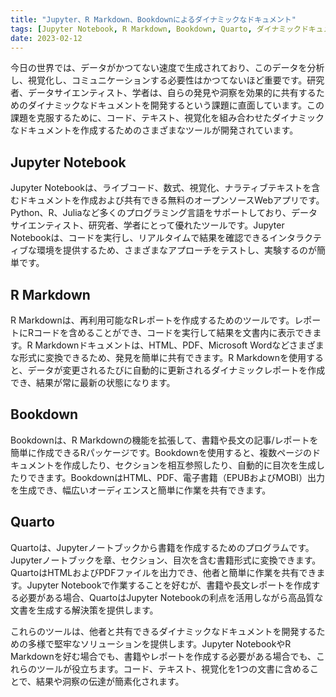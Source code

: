 ```yaml
---
title: "Jupyter、R Markdown、Bookdownによるダイナミックなドキュメント"
tags: [Jupyter Notebook, R Markdown, Bookdown, Quarto, ダイナミックドキュメント, データ分析, ビジュアライゼーション, コミュニケーション, 再現性のあるレポート, データサイエンス, 研究, 学術.]
date: 2023-02-12
---
```


今日の世界では、データがかつてない速度で生成されており、このデータを分析し、視覚化し、コミュニケーションする必要性はかつてないほど重要です。研究者、データサイエンティスト、学者は、自らの発見や洞察を効果的に共有するためのダイナミックなドキュメントを開発するという課題に直面しています。この課題を克服するために、コード、テキスト、視覚化を組み合わせたダイナミックなドキュメントを作成するためのさまざまなツールが開発されています。


<CiteDrive />

## Jupyter Notebook

Jupyter Notebookは、ライブコード、数式、視覚化、ナラティブテキストを含むドキュメントを作成および共有できる無料のオープンソースWebアプリです。Python、R、Juliaなど多くのプログラミング言語をサポートしており、データサイエンティスト、研究者、学者にとって優れたツールです。Jupyter Notebookは、コードを実行し、リアルタイムで結果を確認できるインタラクティブな環境を提供するため、さまざまなアプローチをテストし、実験するのが簡単です。

## R Markdown

R Markdownは、再利用可能なRレポートを作成するためのツールです。レポートにRコードを含めることができ、コードを実行して結果を文書内に表示できます。R Markdownドキュメントは、HTML、PDF、Microsoft Wordなどさまざまな形式に変換できるため、発見を簡単に共有できます。R Markdownを使用すると、データが変更されるたびに自動的に更新されるダイナミックレポートを作成でき、結果が常に最新の状態になります。

## Bookdown

Bookdownは、R Markdownの機能を拡張して、書籍や長文の記事/レポートを簡単に作成できるRパッケージです。Bookdownを使用すると、複数ページのドキュメントを作成したり、セクションを相互参照したり、自動的に目次を生成したりできます。BookdownはHTML、PDF、電子書籍（EPUBおよびMOBI）出力を生成でき、幅広いオーディエンスと簡単に作業を共有できます。

## Quarto

Quartoは、Jupyterノートブックから書籍を作成するためのプログラムです。Jupyterノートブックを章、セクション、目次を含む書籍形式に変換できます。QuartoはHTMLおよびPDFファイルを出力でき、他者と簡単に作業を共有できます。Jupyter Notebookで作業することを好むが、書籍や長文レポートを作成する必要がある場合、QuartoはJupyter Notebookの利点を活用しながら高品質な文書を生成する解決策を提供します。

これらのツールは、他者と共有できるダイナミックなドキュメントを開発するための多様で堅牢なソリューションを提供します。Jupyter NotebookやR Markdownを好む場合でも、書籍やレポートを作成する必要がある場合でも、これらのツールが役立ちます。コード、テキスト、視覚化を1つの文書に含めることで、結果や洞察の伝達が簡素化されます。
